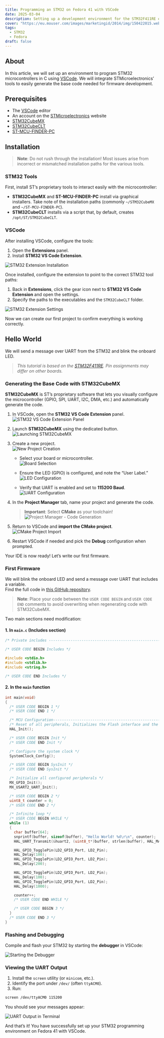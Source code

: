 ```yaml
---
title: Programming an STM32 on Fedora 41 with VSCode
date: 2025-03-04
description: Setting up a development environment for the STM32F411RE on Linux (Fedora 41) with Visual Studio Code
cover: "https://eu.mouser.com/images/marketingid/2014/img/150422015.webp?v=042324.1135"
tags:
  - STM32
  - Fedora
draft: false
---
```


## About

In this article, we will set up an environment to program STM32 microcontrollers in C using [VSCode](https://code.visualstudio.com/). We will integrate STMicroelectronics’ tools to easily generate the base code needed for firmware development.

## Prerequisites

- The [VSCode](https://code.visualstudio.com/) editor
- An account on the [STMicroelectronics](https://www.st.com) website
- [STM32CubeMX](https://www.st.com/en/development-tools/stm32cubemx.html)
- [STM32CubeCLT](https://www.st.com/en/development-tools/stm32cubeclt.html)
- [ST-MCU-FINDER-PC](https://www.st.com/en/development-tools/st-mcu-finder-pc.html)

## Installation

> **Note**: Do not rush through the installation! Most issues arise from incorrect or mismatched installation paths for the various tools.

### STM32 Tools

First, install ST’s proprietary tools to interact easily with the microcontroller:

- **STM32CubeMX** and **ST-MCU-FINDER-PC** install via graphical installers. Take note of the installation paths (commonly `~/STM32CubeMX` and `~/ST-MCU-FINDER-PC`).
- **STM32CubeCLT** installs via a script that, by default, creates `/opt/ST/STM32CubeCLT`.

### VSCode

After installing VSCode, configure the tools:

1. Open the **Extensions** panel.
2. Install **STM32 VS Code Extension**.

![STM32 Extension Installation](../../images/565cda6a1352ebb74c1f97efc3d0f1c7_MD5.webp)

Once installed, configure the extension to point to the correct STM32 tool paths:

1. Back in **Extensions**, click the gear icon next to **STM32 VS Code Extension** and open the settings.
2. Specify the paths to the executables and the `STM32CubeCLT` folder.

![STM32 Extension Settings](../../images/IMG_Programmer_un_STM32_sous_Fedora_41_avec_VSCode.webp)

Now we can create our first project to confirm everything is working correctly.

## Hello World

We will send a message over UART from the STM32 and blink the onboard LED.

> *This tutorial is based on the [STM32F411RE](https://www.st.com/en/evaluation-tools/nucleo-f411re.html). Pin assignments may differ on other boards.*

### Generating the Base Code with STM32CubeMX

**STM32CubeMX** is ST’s proprietary software that lets you visually configure the microcontroller (GPIO, SPI, UART, I2C, DMA, etc.) and automatically generate the code.

1. In VSCode, open the **STM32 VS Code Extension** panel.  
   ![STM32 VS Code Extension Panel](../../images/85d1b2484bc351e1ddb9969595ccfcf6_MD5.webp)

2. Launch **STM32CubeMX** using the dedicated button.  
   ![Launching STM32CubeMX](../../images/fe988d8c065be00f56923fec8f9de010_MD5.webp)

3. Create a new project.  
   ![New Project Creation](../../images/dad1056dd12d64d3da419120abf90026_MD5.webp)

   - Select your board or microcontroller.  
     ![Board Selection](../../images/d97e0308efb265549dd2d49b6db77125_MD5.webp)

   - Ensure the LED (GPIO) is configured, and note the “User Label.”  
     ![LED Configuration](../../images/f33b7af6c74c024efb1924b979d1152b_MD5.webp)

   - Verify that UART is enabled and set to **115200 Baud**.  
     ![UART Configuration](../../images/1b1634ca22f9d64a3e286ec4ebb61a0b_MD5.webp)

4. In the **Project Manager** tab, name your project and generate the code.  
   > **Important**: Select **CMake** as your toolchain!  
   ![Project Manager - Code Generation](../../images/38e1bcc86ec027345ccf54802b507a1a_MD5.webp)

5. Return to VSCode and **import the CMake project**.  
   ![CMake Project Import](../../images/6f0effcd4ef4d3a78261265f03e778d3_MD5.webp)

6. Restart VSCode if needed and pick the **Debug** configuration when prompted.

Your IDE is now ready! Let’s write our first firmware.

### First Firmware

We will blink the onboard LED and send a message over UART that includes a variable.  
Find the full code in [this GitHub repository](https://github.com/Ery4z/Blog-STM32HelloWorld).

> **Note**: Place your code between the `USER CODE BEGIN` and `USER CODE END` comments to avoid overwriting when regenerating code with STM32CubeMX.

Two main sections need modification:

#### 1. In `main.c` (Includes section)

```c
/* Private includes ----------------------------------------------------------*/

/* USER CODE BEGIN Includes */

#include <stdio.h>
#include <stdlib.h>
#include <string.h>

/* USER CODE END Includes */
```

#### 2. In the `main` function

```c
int main(void)
{
  /* USER CODE BEGIN 1 */
  /* USER CODE END 1 */

  /* MCU Configuration--------------------------------------------------------*/
  /* Reset of all peripherals, Initializes the Flash interface and the Systick. */
  HAL_Init();

  /* USER CODE BEGIN Init */
  /* USER CODE END Init */

  /* Configure the system clock */
  SystemClock_Config();

  /* USER CODE BEGIN SysInit */
  /* USER CODE END SysInit */

  /* Initialize all configured peripherals */
  MX_GPIO_Init();
  MX_USART2_UART_Init();

  /* USER CODE BEGIN 2 */
  uint8_t counter = 0;
  /* USER CODE END 2 */

  /* Infinite loop */
  /* USER CODE BEGIN WHILE */
  while (1)
  {
    char buffer[64];
    snprintf(buffer, sizeof(buffer), "Hello World! %d\r\n", counter);
    HAL_UART_Transmit(&huart2, (uint8_t*)buffer, strlen(buffer), HAL_MAX_DELAY);

    HAL_GPIO_TogglePin(LD2_GPIO_Port, LD2_Pin);
    HAL_Delay(100);
    HAL_GPIO_TogglePin(LD2_GPIO_Port, LD2_Pin);
    HAL_Delay(200);

    HAL_GPIO_TogglePin(LD2_GPIO_Port, LD2_Pin);
    HAL_Delay(100);
    HAL_GPIO_TogglePin(LD2_GPIO_Port, LD2_Pin);
    HAL_Delay(1000);

    counter++;
    /* USER CODE END WHILE */

    /* USER CODE BEGIN 3 */
  }
  /* USER CODE END 3 */
}
```

### Flashing and Debugging

Compile and flash your STM32 by starting the **debugger** in VSCode:

![Starting the Debugger](../../images/03ad4d833cd46a328094ed00fc7ad68d_MD5.webp)

### Viewing the UART Output

1. Install the `screen` utility (or `minicom`, etc.).
2. Identify the port under `/dev/` (often `ttyACM0`).
3. Run:

```bash
screen /dev/ttyACM0 115200
```

You should see your messages appear:

![UART Output in Terminal](../../images/d50c96450533bb1c400e9639886e5d96_MD5.webp)

And that’s it! You have successfully set up your STM32 programming environment on Fedora 41 with VSCode.
